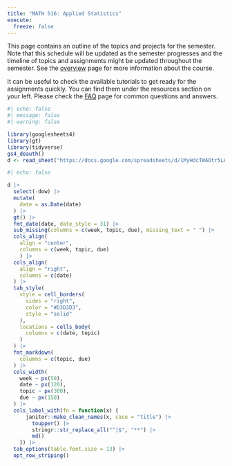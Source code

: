 ```yaml
---
title: "MATH 516: Applied Statistics"
execute: 
  freeze: false
---
```


This page contains an outline of the topics and projects for the semester. Note that this schedule will be updated as the semester progresses and the timeline of topics and assignments might be updated throughout the semester. See the [overview](/course-overview.qmd) page for more information about the course.


::: callout-tip
It can be useful to check the available tutorials to get ready for the assignments quickly. You can find them under the resources section on your left.
Please check the [FAQ](/course-faq.qmd) page for common questions and answers.
:::


```r
#| echo: false
#| message: false
#| warning: false

library(googlesheets4)
library(gt)
library(tidyverse)
gs4_deauth()
d <- read_sheet("https://docs.google.com/spreadsheets/d/1MyHdcTWAOtr5LHLGb2t-QZh9AKTi_S1Je15dFOpKS4I/edit?usp=sharing") 
```

```r
#| echo: false

d |>
  select(-dow) |>
  mutate(
    date = as.Date(date)
  ) |>
  gt() |>
  fmt_date(date, date_style = 31) |>
  sub_missing(columns = c(week, topic, due), missing_text = " ") |>
  cols_align(
    align = "center", 
    columns = c(week, topic, due)
    ) |>
  cols_align(
    align = "right",
    columns = c(date)
  ) |>
  tab_style(
    style = cell_borders(
      sides = "right",
      color = "#D3D3D3",
      style = "solid"
    ),
    locations = cells_body(
      columns = c(date, topic)
    )
  ) |>
  fmt_markdown(
    columns = c(topic, due)
  ) |>
  cols_width(
    week ~ px(50),
    date ~ px(120), 
    topic ~ px(300),
    due ~ px(150)
  ) |>
  cols_label_with(fn = function(x) {
      janitor::make_clean_names(x, case = "title") |>
        toupper() |>
        stringr::str_replace_all("^|$", "**") |>
        md()
    }) |>
  tab_options(table.font.size = 13) |>
  opt_row_striping()
```
